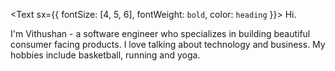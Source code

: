<Text sx={{ fontSize: [4, 5, 6], fontWeight: `bold`, color: `heading` }}>
  Hi.
</Text>

I'm Vithushan - a software engineer who specializes in building beautiful consumer facing products. 
I love talking about technology and business. My hobbies include basketball, running and yoga.
